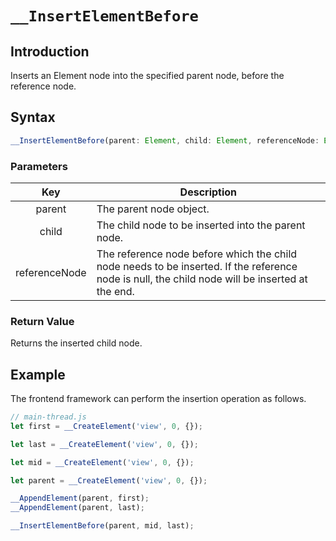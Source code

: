 # `__InsertElementBefore`

## Introduction

Inserts an Element node into the specified parent node, before the reference node.

## Syntax

```jsx
__InsertElementBefore(parent: Element, child: Element, referenceNode: Element) : Element;
```

### Parameters

|      Key      | Description                                                                                                                                     |
| :-----------: | ----------------------------------------------------------------------------------------------------------------------------------------------- |
|    parent     | The parent node object.                                                                                                                         |
|     child     | The child node to be inserted into the parent node.                                                                                             |
| referenceNode | The reference node before which the child node needs to be inserted. If the reference node is null, the child node will be inserted at the end. |

### Return Value

Returns the inserted child node.

## Example

The frontend framework can perform the insertion operation as follows.

```jsx
// main-thread.js
let first = __CreateElement('view', 0, {});

let last = __CreateElement('view', 0, {});

let mid = __CreateElement('view', 0, {});

let parent = __CreateElement('view', 0, {});

__AppendElement(parent, first);
__AppendElement(parent, last);

__InsertElementBefore(parent, mid, last);
```
